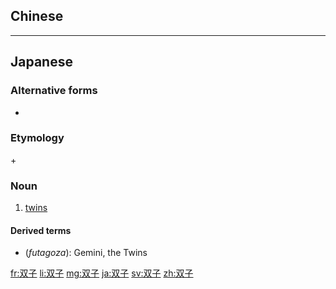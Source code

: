 {{also|雙子}}
==Chinese==
{{zh-see|雙子}}

----

==Japanese==
{{ja-kanjitab|ふた|こ|k2=ご|yomi=k|r=y}}

===Alternative forms===
* {{l|ja|二子}}

===Etymology===
{{m|ja|双|sc=Jpan|tr=futa||set of two}} + {{m|ja|子|sc=Jpan|tr=ko||child}}

{{rendaku2|ko|go|sort=ふたこ'}}

===Noun===
{{ja-noun|ふたご|kyu=雙子}}

# [[twin]]s

====Derived terms====
* {{l|ja|双子座}} (''futagoza''): Gemini, the Twins

[[fr:双子]]
[[li:双子]]
[[mg:双子]]
[[ja:双子]]
[[sv:双子]]
[[zh:双子]]